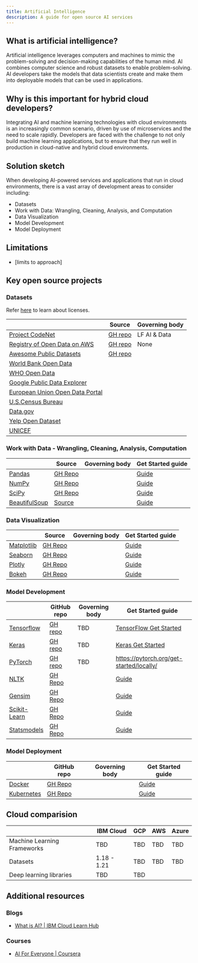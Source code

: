 ```yaml
---
title: Artificial Intelligence
description: A guide for open source AI services
---
```


## What is artificial intelligence?

Artificial intelligence leverages computers and machines to mimic the problem-solving and decision-making capabilities of the human mind. AI combines computer science and robust datasets to enable problem-solving. AI developers take the models that data scientists create and make them into deployable models that can be used in applications.

## Why is this important for hybrid cloud developers?

Integrating AI and machine learning technologies with cloud environments is an increasingly common scenario, driven by use of microservices and the need to scale rapidly. Developers are faced with the challenge to not only build machine learning applications, but to ensure that they run well in production in cloud-native and hybrid cloud environments.

## Solution sketch

When developing AI-powered services and applications that run in cloud environments, there is a vast array of development areas to consider including:

* Datasets
* Work with Data: Wrangling, Cleaning, Analysis, and Computation
* Data Visualization
* Model Development
* Model Deployment

## Limitations

* [limits to approach]

## Key open source projects

### Datasets

Refer [here](https://opensource.org/licenses) to learn about licenses.

|  | Source | Governing body |
| - | - | - |
| [Project CodeNet](https://github.com/IBM/Project_CodeNet) | [GH repo](https://github.com/IBM/Project_CodeNet) | LF AI & Data |
| [Registry of Open Data on AWS](https://registry.opendata.aws/) | [GH repo](https://github.com/awslabs/open-data-registry/)|  None |
| [Awesome Public Datasets](https://github.com/awesomedata/awesome-public-datasets) | [GH repo](https://github.com/awesomedata/awesome-public-datasets) |
| [World Bank Open Data](https://data.worldbank.org/) | | |
| [WHO Open Data](https://www.who.int/data/gho/) | | |
| [Google Public Data Explorer](https://www.google.com/publicdata/directory) | | |
| [European Union Open Data Portal](http://open-data.europa.eu/en/data/) | | |
| [U.S.Census Bureau](http://www.census.gov/data.html) | | |
| [Data.gov](https://www.data.gov/) | | |
| [Yelp Open Dataset](https://www.yelp.com/dataset) | | |
| [UNICEF](https://data.unicef.org/) | | |

### Work with Data - Wrangling, Cleaning, Analysis, Computation

|  | Source | Governing body | Get Started guide |
| - | - | - | - |
| [Pandas](https://pandas.pydata.org/) | [GH Repo](https://github.com/pandas-dev/pandas/) | | [Guide](https://pandas.pydata.org/docs/) |
| [NumPy](https://numpy.org/) | [GH Repo](https://github.com/numpy) | | [Guide](https://numpy.org/doc/stable/) |
| [SciPy](https://www.scipy.org/) | [GH Repo](https://github.com/scipy/scipy) | | [Guide](https://www.scipy.org/docs.html) |
| [BeautifulSoup](https://www.crummy.com/software/BeautifulSoup/) | [Source](https://code.launchpad.net/beautifulsoup) | | [Guide](https://www.crummy.com/software/BeautifulSoup/bs4/doc/) |

### Data Visualization

|  | Source | Governing body | Get Started guide |
| - | - | - | - |
| [Matplotlib](https://matplotlib.org/) | [GH Repo](https://github.com/matplotlib/matplotlib/) | | [Guide](https://matplotlib.org/stable/contents.html) |
| [Seaborn](https://seaborn.pydata.org/) | [GH Repo](https://github.com/seaborn) | | [Guide](https://seaborn.pydata.org/tutorial.html) |
| [Plotly](https://plotly.com/python/) | [GH Repo](https://github.com/plotly/plotly.py) | | [Guide](https://plotly.com/python/getting-started/) |
| [Bokeh](http://docs.bokeh.org/en/latest/) | [GH Repo](https://github.com/bokeh/bokeh) | | [Guide](http://docs.bokeh.org/en/latest/docs/user_guide.html)


### Model Development

|  | GitHub repo | Governing body | Get Started guide |
| - | - | - | - |
| [Tensorflow](https://www.tensorflow.org/) | [GH repo](https://github.com/tensorflow/tensorflow) | TBD | [TensorFlow Get Started](https://www.tensorflow.org/learn) |
| [Keras](https://keras.io/) | [GH repo](https://github.com/keras-team/keras) | TBD | [Keras Get Started](https://keras.io/getting_started) |
| [PyTorch](https://pytorch.org/) | [GH repo](https://github.com/pytorch/pytorch)  | TBD | https://pytorch.org/get-started/locally/ |
| [NLTK](https://www.nltk.org/) | [GH Repo](https://github.com/nltk/nltk) | | [Guide](https://www.nltk.org/api/nltk.html) |
| [Gensim](https://radimrehurek.com/gensim/) | [GH Repo](https://github.com/RaRe-Technologies/gensim) | | [Guide](https://radimrehurek.com/gensim/auto_examples/index.html#documentation) |
| [Scikit-Learn](https://scikit-learn.org/stable/) | [GH Repo](https://github.com/scikit-learn/scikit-learn) | | [Guide](https://scikit-learn.org/stable/getting_started.html)|
| [Statsmodels](https://www.statsmodels.org/stable/index.html) | [GH Repo](https://github.com/statsmodels/statsmodels) | | [Guide](https://www.statsmodels.org/stable/gettingstarted.html) |

### Model Deployment

|  | GitHub repo | Governing body | Get Started guide |
| - | - | - | - |
| [Docker](https://www.docker.com/) | [GH Repo](https://github.com/docker) | | [Guide](https://docs.docker.com/) |
| [Kubernetes](https://kubernetes.io/) | [GH Repo](https://github.com/kubernetes/kubernetes) | | [Guide](https://kubernetes.io/docs/home/) |

## Cloud comparision

|  | IBM Cloud | GCP | AWS | Azure |
| - | - | - | - | - |
| Machine Learning Frameworks | TBD | TBD | TBD | TBD |
| Datasets| 1.18 - 1.21 | TBD | TBD | TBD |
| Deep learning libraries | TBD | TBD |  |  |

## Additional resources

### Blogs

* [What is AI? | IBM Cloud Learn Hub](https://www.ibm.com/cloud/learn/what-is-artificial-intelligence)

### Courses

* [AI For Everyone | Coursera](https://www.coursera.org/learn/ai-for-everyone)
